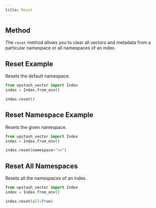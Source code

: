 ```yaml
---
title: Reset
---
```


## Method

The `reset` method allows you to clear all vectors and metadata from a particular
namespace or all namespaces of an index.

## Reset Example

Resets the default namespace.

```python
from upstash_vector import Index
index = Index.from_env()

index.reset()
```

## Reset Namespace Example

Resets the given namespace.

```python
from upstash_vector import Index
index = Index.from_env()

index.reset(namespace="ns")
```

## Reset All Namespaces

Resets all the namespaces of an index.

```python
from upstash_vector import Index
index = Index.from_env()

index.reset(all=True)
```
